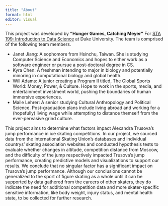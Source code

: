```yaml
---
title: "About"
format: html
editor: visual
---
```


This project was developed by **"Hunger Games, Catching Meyer"** For [STA 199: Introduction to Data Science](https://sta199-s23-2.github.io/) at Duke University. The team is comprised of the following team members.

-   Janet Jiang: A sophomore from Hsinchu, Taiwan. She is studying Computer Science and Economics and hopes to either work as a software engineer or pursue a post-doctoral degree in CS.
-   Kyra Chen: A freshman intending to major in biology and potentially minoring in computational biology and global health.
-   Will Adams: A junior creating a Program II titled, The Global Sports World: Money, Power, & Culture. Hope to work in the sports, media, and entertainment investment world, pushing the boundaries of human immersive experiences.
-   Maile Lehrer: A senior studying Cultural Anthropology and Political Science. Post-graduation plans include living abroad and working for a (hopefully) living wage while attempting to distance themself from the ever-pervasive grind culture. 

This project aims to determine what factors impact Alexandra Trusova's jump performance in ice skating competitions. In our project, we sourced data from the International Skating Union's databases and individual countrys' skating association websites and conducted hypothesis tests to evaluate whether changes in altitude, competition distance from Moscow, and the difficulty of the jump respectively impacted Trusova's jump performance, creating predictive models and visualizations to support our results. We conclude that no singular factor has a significant impact on Trusova's jump performance. Although our conclusions cannot be generalized to the sport of figure skating as a whole until it can be supported by data gathered from the careers of other skaters, they do indicate the need for additional competition data and more skater-specific sensitive information, like body weight, injury status, and mental health state, to be collected for further research.
